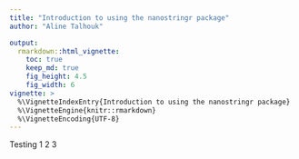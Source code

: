 ```yaml
---
title: "Introduction to using the nanostringr package"
author: "Aline Talhouk"

output:
  rmarkdown::html_vignette:
    toc: true
    keep_md: true
    fig_height: 4.5
    fig_width: 6
vignette: >
  %\VignetteIndexEntry{Introduction to using the nanostringr package}
  %\VignetteEngine{knitr::rmarkdown}
  %\VignetteEncoding{UTF-8}
---
```


Testing 1 2 3 
